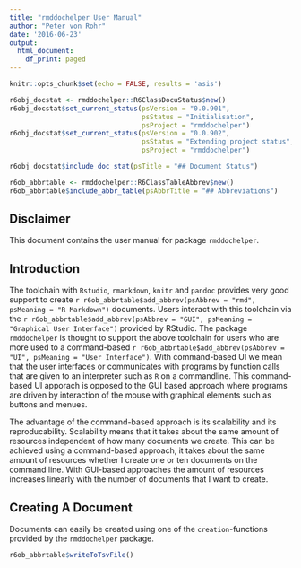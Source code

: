 ```yaml
---
title: "rmddochelper User Manual"
author: "Peter von Rohr"
date: '2016-06-23'
output:
  html_document:
    df_print: paged
---
```


```r
knitr::opts_chunk$set(echo = FALSE, results = 'asis')
```

```r
r6obj_docstat <- rmddochelper::R6ClassDocuStatus$new()
r6obj_docstat$set_current_status(psVersion = "0.0.901",
                                 psStatus = "Initialisation",
                                 psProject = "rmddochelper")
r6obj_docstat$set_current_status(psVersion = "0.0.902",
                                 psStatus = "Extending project status",
                                 psProject = "rmddochelper")

r6obj_docstat$include_doc_stat(psTitle = "## Document Status")
```


```r
r6ob_abbrtable <- rmddochelper::R6ClassTableAbbrev$new()
r6ob_abbrtable$include_abbr_table(psAbbrTitle = "## Abbreviations")
```

## Disclaimer
This document contains the user manual for package `rmddochelper`. 

## Introduction
The toolchain with `Rstudio`, `rmarkdown`, `knitr` and `pandoc` provides very good support to create `r r6ob_abbrtable$add_abbrev(psAbbrev = "rmd", psMeaning = "R Markdown")` documents. Users interact with this toolchain via the `r r6ob_abbrtable$add_abbrev(psAbbrev = "GUI", psMeaning = "Graphical User Interface")` provided by RStudio. The package `rmddochelper` is thought to support the above toolchain for users who are more used to a command-based `r r6ob_abbrtable$add_abbrev(psAbbrev = "UI", psMeaning = "User Interface")`. With command-based UI we mean that the user interfaces or communicates with programs by function calls that are given to an interpreter such as `R` on a commandline. This command-based UI apporach is opposed to the GUI based approach where programs are driven by interaction of the mouse with graphical elements such as buttons and menues.

The advantage of the command-based approach is its scalability and its reproducability. Scalability means that it takes about the same amount of resources independent of how many documents we create. This can be achieved using a command-based approach, it takes about the same amount of resources whether I create one or ten documents on the command line. With GUI-based approaches the amount of resources increases linearly with the number of documents that I want to create. 

## Creating A Document
Documents can easily be created using one of the `creation`-functions provided by the `rmddochelper` package. 

```r
r6ob_abbrtable$writeToTsvFile()
```
<!-- END of document                 -- 
  -- Below this must not be anything --> 
